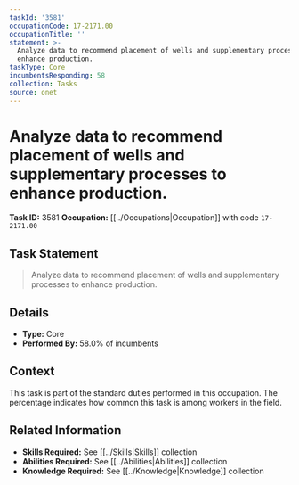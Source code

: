 ```yaml
---
taskId: '3581'
occupationCode: 17-2171.00
occupationTitle: ''
statement: >-
  Analyze data to recommend placement of wells and supplementary processes to
  enhance production.
taskType: Core
incumbentsResponding: 58
collection: Tasks
source: onet
---
```

# Analyze data to recommend placement of wells and supplementary processes to enhance production.

**Task ID:** 3581
**Occupation:** [[../Occupations|Occupation]] with code `17-2171.00`

## Task Statement

> Analyze data to recommend placement of wells and supplementary processes to enhance production.

## Details

- **Type:** Core
- **Performed By:** 58.0% of incumbents

## Context

This task is part of the standard duties performed in this occupation. The percentage indicates how common this task is among workers in the field.

## Related Information

- **Skills Required:** See [[../Skills|Skills]] collection
- **Abilities Required:** See [[../Abilities|Abilities]] collection
- **Knowledge Required:** See [[../Knowledge|Knowledge]] collection
